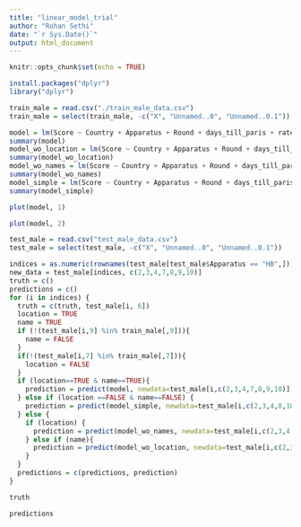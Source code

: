 ---
title: "linear_model_trial"
author: "Rohan Sethi"
date: "`r Sys.Date()`"
output: html_document
---

```{r setup, include=FALSE}
knitr::opts_chunk$set(echo = TRUE)
```

```{r}
install.packages("dplyr")
library("dplyr")
```

```{r}
train_male = read.csv("./train_male_data.csv")
train_male = select(train_male, -c("X", "Unnamed..0", "Unnamed..0.1"))
```

```{r}
model = lm(Score ~ Country + Apparatus + Round + days_till_paris + rate_of_change + Location + names, data=train_male)
summary(model)
model_wo_location = lm(Score ~ Country + Apparatus + Round + days_till_paris + rate_of_change + names, data=train_male)
summary(model_wo_location)
model_wo_names = lm(Score ~ Country + Apparatus + Round + days_till_paris + rate_of_change + Location, data=train_male)
summary(model_wo_names)
model_simple = lm(Score ~ Country + Apparatus + Round + days_till_paris + rate_of_change, data=train_male)
summary(model_simple)
```
```{r}
plot(model, 1)
```


```{r}
plot(model, 2)
```

```{r}
test_male = read.csv("test_male_data.csv")
test_male = select(test_male, -c("X", "Unnamed..0", "Unnamed..0.1"))
```

```{r}
indices = as.numeric(rownames(test_male[test_male$Apparatus == "HB",]))
new_data = test_male[indices, c(2,3,4,7,8,9,10)]
truth = c()
predictions = c()
for (i in indices) {
  truth = c(truth, test_male[i, 6])
  location = TRUE
  name = TRUE
  if (!(test_male[i,9] %in% train_male[,9])){
    name = FALSE
  }
  if(!(test_male[i,7] %in% train_male[,7])){
    location = FALSE
  }
  if (location==TRUE & name==TRUE){
    prediction = predict(model, newdata=test_male[i,c(2,3,4,7,8,9,10)])
  } else if (location ==FALSE & name==FALSE) {
    prediction = predict(model_simple, newdata=test_male[i,c(2,3,4,8,10)])
  } else {
    if (location) {
      prediction = predict(model_wo_names, newdata=test_male[i,c(2,3,4,7,8,10)])
    } else if (name){
      prediction = predict(model_wo_location, newdata=test_male[i,c(2,3,4,8,9,10)])
    }
  }
  predictions = c(predictions, prediction)
}
```

```{r}
truth
```

```{r}
predictions
```

